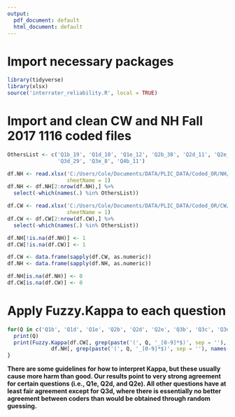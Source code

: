 ```yaml
---
output:
  pdf_document: default
  html_document: default
---
```

# Import necessary packages
```r
library(tidyverse)
library(xlsx)
source('interrater_reliability.R', local = TRUE)
```

# Import and clean CW and NH Fall 2017 1116 coded files
```r
OthersList <- c('Q1b_19', 'Q1d_10', 'Q1e_12', 'Q2b_38', 'Q2d_11', 'Q2e_11', 'Q3b_10', 
                'Q3d_29', 'Q3e_8', 'Q4b_11')

df.NH <- read.xlsx('C:/Users/Cole/Documents/DATA/PLIC_DATA/Coded_OR/NH/Fall2017_Cornell_University_1116_Smith_POST_new_FR_NH.xlsx', 
                   sheetName = 1)
df.NH <- df.NH[2:nrow(df.NH),] %>%
  select(-which(names(.) %in% OthersList))

df.CW <- read.xlsx('C:/Users/Cole/Documents/DATA/PLIC_DATA/Coded_OR/CW/Fall2017_Cornell_University_1116_Smith_POST_new_FR_CW.xlsx', 
                   sheetName = 1)
df.CW <- df.CW[2:nrow(df.CW),] %>%
  select(-which(names(.) %in% OthersList))

df.NH[!is.na(df.NH)] <- 1
df.CW[!is.na(df.CW)] <- 1

df.CW <- data.frame(sapply(df.CW, as.numeric))
df.NH <- data.frame(sapply(df.NH, as.numeric))

df.NH[is.na(df.NH)] <- 0
df.CW[is.na(df.CW)] <- 0
```

# Apply Fuzzy.Kappa to each question
```r
for(Q in c('Q1b', 'Q1d', 'Q1e', 'Q2b', 'Q2d', 'Q2e', 'Q3b', 'Q3c', 'Q3d')){
  print(Q)
  print(Fuzzy.Kappa(df.CW[, grep(paste('(', Q, '_[0-9]*$)', sep = ''), names(df.CW))], 
              df.NH[, grep(paste('(', Q, '_[0-9]*$)', sep = ''), names(df.NH))]))
}
```

**There are some guidelines for how to interpret Kappa, but these usually cause more harm than good. Our results point to very strong agreement for certain questions (i.e., Q1e, Q2d, and Q2e). All other questions have at least fair agreement except for Q3d, where there is essentially no better agreement between coders than would be obtained through random guessing.**

